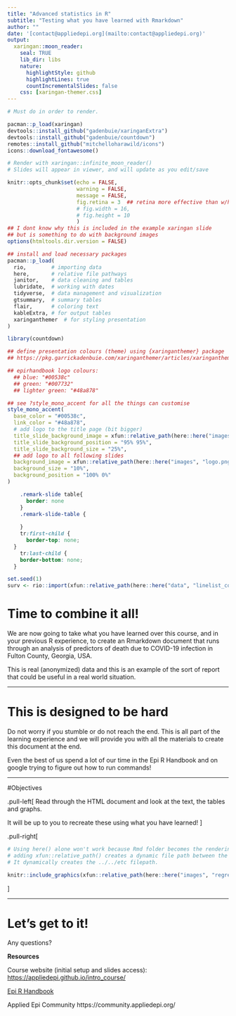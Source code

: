 ```yaml
---
title: "Advanced statistics in R"
subtitle: "Testing what you have learned with Rmarkdown"
author: ""
date: '[contact@appliedepi.org](mailto:contact@appliedepi.org)'
output:
  xaringan::moon_reader:
    seal: TRUE
    lib_dir: libs
    nature:
      highlightStyle: github
      highlightLines: true
      countIncrementalSlides: false
    css: [xaringan-themer.css] 
---
```


```r
# Must do in order to render.

pacman::p_load(xaringan)
devtools::install_github("gadenbuie/xaringanExtra")
devtools::install_github("gadenbuie/countdown")
remotes::install_github("mitchelloharawild/icons")
icons::download_fontawesome()

# Render with xaringan::infinite_moon_reader()
# Slides will appear in viewer, and will update as you edit/save
```


```r
knitr::opts_chunk$set(echo = FALSE, 
                      warning = FALSE, 
                      message = FALSE, 
                      fig.retina = 3  ## retina more effective than w/h (according to twitter)
                      # fig.width = 16, 
                      # fig.height = 10
                      )
## I dont know why this is included in the example xaringan slide 
## but is something to do with background images
options(htmltools.dir.version = FALSE)

## install and load necessary packages 
pacman::p_load(
  rio,        # importing data  
  here,       # relative file pathways  
  janitor,    # data cleaning and tables
  lubridate,  # working with dates
  tidyverse,  # data management and visualization
  gtsummary,  # summary tables
  flair,      # coloring text
  kableExtra, # for output tables
  xaringanthemer  # for styling presentation 
)

library(countdown)
```


```r

## define presentation colours (theme) using {xaringanthemer} package 
## https://pkg.garrickadenbuie.com/xaringanthemer/articles/xaringanthemer.html

## epirhandbook logo colours: 
  ## blue: "#00538c"
  ## green: "#007732"
  ## lighter green: "#48a878"

## see ?style_mono_accent for all the things can customise
style_mono_accent(
  base_color = "#00538c", 
  link_color = "#48a878", 
  # add logo to the title page (bit bigger)
  title_slide_background_image = xfun::relative_path(here::here("images", "logo.png")),
  title_slide_background_position = "95% 95%",
  title_slide_background_size = "25%",
  ## add logo to all following slides
  background_image = xfun::relative_path(here::here("images", "logo.png")), 
  background_size = "10%",
  background_position = "100% 0%"
)
```

```css
    .remark-slide table{
      border: none
    }
    .remark-slide-table {
      
    }
    tr:first-child {
      border-top: none;
  }
    tr:last-child {
    border-bottom: none;
  }
```


```r
set.seed(1)
surv <- rio::import(xfun::relative_path(here::here("data", "linelist_combined_20141201.rds")))

```

# Time to combine it all!

We are now going to take what you have learned over this course, and in your previous R experience, to create an Rmarkdown document that runs through an analysis of predictors of death due to COVID-19 infection in Fulton County, Georgia, USA.

This is real (anonymized) data and this is an example of the sort of report that could be useful in a real world situation.

---

# This is designed to be hard

Do not worry if you stumble or do not reach the end. This is all part of the learning experience and we will provide you with all the materials to create this document at the end.

Even the best of us spend a lot of our time in the Epi R Handbook and on google trying to figure out how to run commands!

---

#Objectives

.pull-left[
Read through the HTML document and look at the text, the tables and graphs. 

It will be up to you to recreate these using what you have learned! 
]

.pull-right[
```r
# Using here() alone won't work because Rmd folder becomes the rendering root.
# adding xfun::relative_path() creates a dynamic file path between the Rmd location and the here() path.
# It dynamically creates the ../../etc filepath.

knitr::include_graphics(xfun::relative_path(here::here("images", "regression", "final_exercise_1.png")))
```
]

---

# Let's get to it!

Any questions?



**Resources**

Course website (initial setup and slides access): [https://appliedepi.github.io/intro_course/](https://appliedepi.github.io/intro_course/)

[Epi R Handbook](epirhandbook.com/)

Applied Epi Community
https://community.appliedepi.org/







